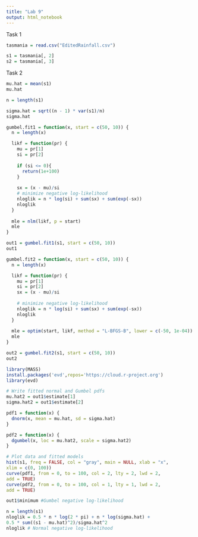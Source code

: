 ```yaml
---
title: "Lab 9"
output: html_notebook
---
```


Task 1

```r
tasmania = read.csv("EditedRainfall.csv")
```

```r
s1 = tasmania[, 2] 
s2 = tasmania[, 3]
```

Task 2

```r
mu.hat = mean(s1)
mu.hat

n = length(s1)

sigma.hat = sqrt((n - 1) * var(s1)/n)
sigma.hat
```

```r
gumbel.fit1 = function(x, start = c(50, 10)) {
  n = length(x)

  likf = function(pr) {
    mu = pr[1]
    si = pr[2]
  
    if (si <= 0){
      return(1e+100)
    }
  
    sx = (x - mu)/si
    # minimize negative log-likelihood
    nloglik = n * log(si) + sum(sx) + sum(exp(-sx))
    nloglik
  }
  
  mle = nlm(likf, p = start)
  mle
}
```

```r
out1 = gumbel.fit1(s1, start = c(50, 10))
out1
```

```r
gumbel.fit2 = function(x, start = c(50, 10)) {
  n = length(x)

  likf = function(pr) {
    mu = pr[1]
    si = pr[2]
    sx = (x - mu)/si
    
    # minimize negative log-likelihood
    nloglik = n * log(si) + sum(sx) + sum(exp(-sx))
    nloglik
  }
  
  mle = optim(start, likf, method = "L-BFGS-B", lower = c(-50, 1e-04))
  mle
}
```

```r
out2 = gumbel.fit2(s1, start = c(50, 10))
out2
```

```r
library(MASS)
install.packages('evd',repos='https://cloud.r-project.org')
library(evd)
```

```r

# Write fitted normal and Gumbel pdfs
mu.hat2 = out1$estimate[1]
sigma.hat2 = out1$estimate[2]

pdf1 = function(x) {
  dnorm(x, mean = mu.hat, sd = sigma.hat)
}

pdf2 = function(x) {
  dgumbel(x, loc = mu.hat2, scale = sigma.hat2)
}

```

```r
# Plot data and fitted models
hist(s1, freq = FALSE, col = "gray", main = NULL, xlab = "x",
xlim = c(0, 100))
curve(pdf1, from = 0, to = 100, col = 2, lty = 2, lwd = 2,
add = TRUE)
curve(pdf2, from = 0, to = 100, col = 1, lty = 1, lwd = 2,
add = TRUE)
```

```r
out1$minimum #Gumbel negative log-likelihood
```

```r
n = length(s1)
nloglik = 0.5 * n * log(2 * pi) + n * log(sigma.hat) +
0.5 * sum((s1 - mu.hat)^2)/sigma.hat^2
nloglik # Normal negative log-likelihood
```
